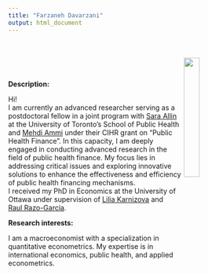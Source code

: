 ```yaml
---
title: "Farzaneh Davarzani"
output: html_document
---
```


<meta name="google-site-verification" content="x5eyYVNFwLHRoVrnUCKLfOzFzUeZpHuQ5j4B2VCUGrQ" />

<link rel="stylesheet" href="styles.css" type="text/css">
<br>
<br>
<img src="portrait.jpg" style="width:25%; margin-right: 20px" align="right">

<br>

<b>Description:</b> <br>


Hi!<br>
I am currently an advanced researcher serving as a postdoctoral fellow in a joint program with [Sara Allin](https://ihpme.utoronto.ca/faculty-profile/sara-allin/) at the University of Toronto's School of Public Health and [Mehdi Ammi](https://carleton.ca/sppa/mehdi-ammi-2/) under their CIHR grant on "Public Health Finance". In this capacity, I am deeply engaged in conducting advanced research in the field of public health finance. My focus lies in addressing critical issues and exploring innovative solutions to enhance the effectiveness and efficiency of public health financing mechanisms. <br>
I received my PhD in Economics at the University of Ottawa under supervision of [Lilia Karnizova](https://uniweb.uottawa.ca/?lang=fr#!/members/914) and <br> 
[Raul Razo-Garcia](https://sites.google.com/site/razogarciahomepage/). <br>


<b>Research interests:</b> <br>

I am a macroeconomist with a specialization in quantitative econometrics. My expertise is in international economics, public health, and applied econometrics.
<br>

</div>
